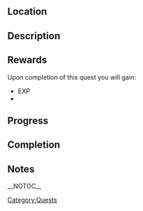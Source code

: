 {{Questbox
|name=
|category=Quests
| level = 
| levelreq = ???
|start=
|end=
|experience =  EXP
|money={{cost|115}}
|previous=
|next=
}}
==Location==

==Description==

==Rewards==
Upon completion of this quest you will gain:
* EXP
*{{cost|}}
==Progress==

==Completion==

==Notes==

[[Category:Quests]]

__NOTOC__